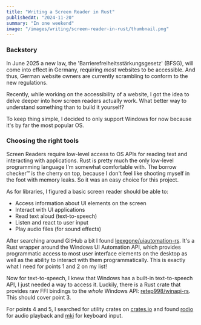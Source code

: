 ```yaml
---
title: "Writing a Screen Reader in Rust"
publishedAt: "2024-11-20"
summary: "In one weekend"
image: "/images/writing/screen-reader-in-rust/thumbnail.png"
---
```


### Backstory

In June 2025 a new law, the 'Barrierefreiheitsstärkungsgesetz' (BFSG), will come into effect in Germany, requiring _most_ websites to be accessible.
And thus, German website owners are currently scrambling to conform to the new regulations.

Recently, while working on the accessibility of a website, I got the idea to delve deeper into how screen readers actually work.
What better way to understand something than to build it yourself?

To keep thing simple, I decided to only support Windows for now because it's by far the most popular OS.

### Choosing the right tools

Screen Readers require low-level access to OS APIs for reading text and interacting with applications.
Rust is pretty much the only low-level programming language I'm somewhat comfortable with. The borrow checker&trade; is the cherry on top, because I don't feel like shooting myself in the foot with memory leaks.
So it was an easy choice for this project.

As for libraries, I figured a basic screen reader should be able to:

- Access information about UI elements on the screen
- Interact with UI applications
- Read text aloud (text-to-speech)
- Listen and react to user input
- Play audio files (for sound effects)

After searching around GitHub a bit I found [leexgone/uiautomation-rs](https://github.com/leexgone/uiautomation-rs).
It's a Rust wrapper around the Windows UI Automation API, which provides programmatic access to most user interface elements on the desktop as well as the ability to interact with them programmatically.
This is exactly what I need for points 1 and 2 on my list!

Now for text-to-speech, I knew that Windows has a built-in text-to-speech API, I just needed a way to access it. Luckily, there is a Rust crate that provides raw FFI bindings to the *whole* Windows API: [retep998/winapi-rs](https://github.com/retep998/winapi-rs).
This should cover point 3.

For points 4 and 5, I searched for utility crates on [crates.io](https://crates.io) and found [rodio](https://crates.io/crates/rodio) for audio playback and [mki](https://crates.io/crates/mki) for keyboard input.
